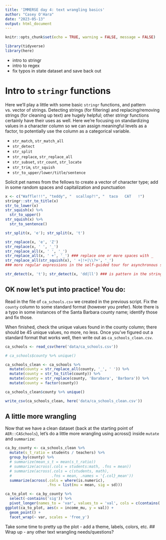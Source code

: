 ```yaml
---
title: 'IMMERSE day 4: text wrangling basics'
author: "Casey O'Hara"
date: "2023-05-13"
output: html_document
---
```


```r
knitr::opts_chunk$set(echo = TRUE, warning = FALSE, message = FALSE)
```

```r
library(tidyverse)
library(here)
```

- intro to stringr
- intro to regex
- fix typos in state dataset and save back out

# Intro to `stringr` functions

Here we'll play a little with some basic `stringr` functions, and pattern vs. vector of strings.  Detecting strings (for filtering) and replacing/removing strings (for cleaning up text) are hugely helpful; other stringr functions certainly have their uses as well.  Here we're focusing on standardizing values in a character column so we can assign meaningful levels as a factor, to potentially use the column as a categorical variable.

- `str_match`, `str_match_all`
- `str_detect`
- `str_split`
- `str_replace`, `str_replace_all`
- `str_subset`, `str_count`, `str_locate`
- `str_trim`, `str_squish`
- `str_to_upper/lower/title/sentence`

Solicit pet names from the fellows to create a vector of character type; add in some random spaces and capitalization and punctuation

``` r
x <- c("Waffle!!!", "teddy", "  scallop?!", "  taco   CAT   !")
stringr::str_to_title(x)
str_to_lower(x)
str_squish(x) %>% 
  str_to_upper()
str_squish(x) %>% 
  str_to_sentence()

str_split(x, 'e'); str_split(x, 't')

str_replace(x, 'e', 'Z')
str_replace(x, ' ', '_')
str_replace_all(x, ' ', '_')
str_replace_all(x, ' +', '_') ### replace one or more spaces with _
str_replace_all(str_squish(x), ' +|!+|\\?+', '_')
### more regular expressions in the self-guided tour for asynchronous session

str_detect(x, 't'); str_detect(x, 'dd|ll') ### is pattern in the string?
```


## OK now let's put into practice!  You do:

Read in the file of `ca_schools.csv` we created in the previous script. Fix the `county` column to some standard format (however you prefer).  Note there is a typo in some instances of the Santa Barbara county name; identify those and fix those.  

When finished, check the unique values found in the county column; there should be 45 unique values, no more, no less.  Once you've figured out a standard format that works well, then write out as `ca_schools_clean.csv`.

```r
ca_schools <- read_csv(here('data/ca_schools.csv'))

# ca_schools$county %>% unique()

ca_schools_clean <- ca_schools %>%
  mutate(county = str_replace_all(county, '_', ' ')) %>%
  mutate(county = str_to_title(county)) %>%
  mutate(county = str_replace(county, 'Barabara', 'Barbara')) %>%
  mutate(county = factor(county))

ca_schools_clean$county %>% unique()

write_csv(ca_schools_clean, here('data/ca_schools_clean.csv'))

```

## A little more wrangling

Now that we have a clean dataset (back at the starting point of `AER::CASchools`), let's do a little more wrangling using across() inside `mutate` and `summarize`:

```r
ca_by_county <- ca_schools_clean %>%
  mutate(s_t_ratio = students / teachers) %>%
  group_by(county) %>%
  # summarize(mean_s_t = mean(s_t_ratio))
  # summarize(across(.cols = students:math, .fns = mean))
  # summarize(across(.cols = c(students, math), 
  #                  .fns = mean, .names = '{.col}_mean'))
  summarize(across(.cols = where(is.numeric), 
                   .fns = list(mu = mean, sig = sd)))
```

```r
ca_to_plot <- ca_by_county %>%
  select(-contains('sig')) %>%
  pivot_longer(names_to = 'var', values_to = 'val', cols = c(contains('mu'), -income_mu))
ggplot(ca_to_plot, aes(x = income_mu, y = val)) +
  geom_point() +
  facet_wrap(~ var, scales = 'free_y')
```

Take some time to pretty up the plot - add a theme, labels, colors, etc.
## Wrap up - any other text wrangling needs/questions?

